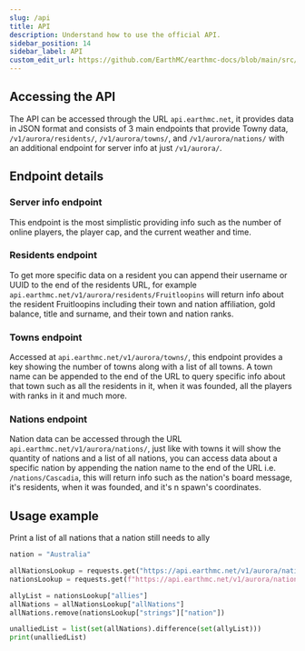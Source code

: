 ```yaml
---
slug: /api
title: API
description: Understand how to use the official API.
sidebar_position: 14
sidebar_label: API
custom_edit_url: https://github.com/EarthMC/earthmc-docs/blob/main/src/docs/api.mdx
---
```

## Accessing the API
The API can be accessed through the URL `api.earthmc.net`, it provides data in JSON format and consists of 3 main endpoints that provide Towny data, `/v1/aurora/residents/`, `/v1/aurora/towns/`, and `/v1/aurora/nations/` with an additional endpoint for server info at just `/v1/aurora/`.

## Endpoint details
### Server info endpoint
This endpoint is the most simplistic providing info such as the number of online players, the player cap, and the current weather and time.

### Residents endpoint
To get more specific data on a resident you can append their username or UUID to the end of the residents URL, for example `api.earthmc.net/v1/aurora/residents/Fruitloopins` will return info about the resident Fruitloopins including their town and nation affiliation, gold balance, title and surname, and their town and nation ranks.

### Towns endpoint
Accessed at `api.earthmc.net/v1/aurora/towns/`, this endpoint provides a key showing the number of towns along with a list of all towns. A town name can be appended to the end of the URL to query specific info about that town such as all the residents in it, when it was founded, all the players with ranks in it and much more.

### Nations endpoint
Nation data can be accessed through the URL `api.earthmc.net/v1/aurora/nations/`, just like with towns it will show the quantity of nations and a list of all nations, you can access data about a specific nation by appending the nation name to the end of the URL i.e. `/nations/Cascadia`, this will return info such as the nation's board message, it's residents, when it was founded, and it's n spawn's coordinates.

## Usage example

Print a list of all nations that a nation still needs to ally
```py
nation = "Australia"

allNationsLookup = requests.get("https://api.earthmc.net/v1/aurora/nations/").json()
nationsLookup = requests.get(f"https://api.earthmc.net/v1/aurora/nations/{nation}").json()

allyList = nationsLookup["allies"]
allNations = allNationsLookup["allNations"]
allNations.remove(nationsLookup["strings"]["nation"])

unalliedList = list(set(allNations).difference(set(allyList)))
print(unalliedList)
```
